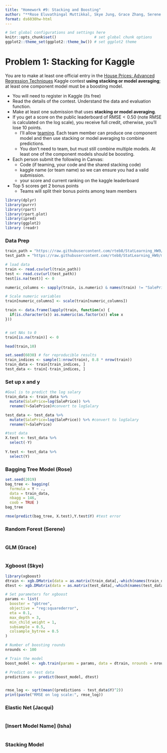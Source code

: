 ```yaml
---
title: "Homework #9: Stacking and Boosting" 
author: "**Rose Eluvathingal Muttikkal, Skye Jung, Grace Zhang, Serene Lu, Jacqui Unciano, Isha Thrukal**"
format: ds6030hw-html
---
```



```r
# Set global configurations and settings here
knitr::opts_chunk$set()                 # set global chunk options
ggplot2::theme_set(ggplot2::theme_bw()) # set ggplot2 theme
```


# Problem 1: Stacking for Kaggle

You are to make at least one official entry in the [House Prices: Advanced Regression Techniques](https://www.kaggle.com/c/house-prices-advanced-regression-techniques/overview) Kaggle contest **using stacking or model averaging**; at least one component model must be a boosting model. 

- You will need to register in Kaggle (its free)
- Read the details of the contest. Understand the data and evaluation function.
- Make at least one submission that uses **stacking or model averaging**. 
- If you get a score on the public leaderboard of $\text{RMSE}<0.50$ (note RMSE is calculated on the log scale), you receive full credit, otherwise, you'll lose 10 points. 
    - I'll allow [teaming](https://www.kaggle.com/c/house-prices-advanced-regression-techniques/team). Each team member can produce one component model and then use stacking or model averaging to combine predictions. 
    - You don't need to team, but must still combine multiple models. At least one of the component models should be boosting. 
- Each person submit the following in Canvas:
    - Code (if teaming, your code and the shared stacking code)
    - kaggle name (or team name) so we can ensure you had a valid submission. 
    - your score and current ranking on the kaggle leaderboard
- Top 5 scores get 2 bonus points
    - Teams will split their bonus points among team members

```r
library(dplyr)
library(purrr)
library(rpart) 
library(rpart.plot)
library(ipred)
library(ggplot2)
library (readr)
```

### Data Prep
    
```r
train_path = "https://raw.githubusercontent.com/rteb8/StatLearning_HW9/main/house-prices-advanced-regression-techniques/train.csv"
test_path = "https://raw.githubusercontent.com/rteb8/StatLearning_HW9/main/house-prices-advanced-regression-techniques/test.csv"

# load data
train <- read.csv(url(train_path))
test <- read.csv(url(test_path))
test[is.na(test)] <- 0

numeric_columns <- sapply(train, is.numeric) & names(train) != "SalePrice"

# Scale numeric variables
train[numeric_columns] <- scale(train[numeric_columns])

train <- data.frame(lapply(train, function(x) {
  if(is.character(x)) as.numeric(as.factor(x)) else x
}))


# set NAs to 0
train[is.na(train)] <- 0

head(train,10)
```

```r
set.seed(6030) # for reproducible results
train_indices <- sample(1:nrow(train), 0.8 * nrow(train))
train_data <- train[train_indices, ]
test_data <- train[-train_indices, ]
```

### Set up x and y
```r
#Goal is to predict the log salary 
train_data <- train_data %>% 
  mutate(SalePrice=log(SalePrice)) %>% 
  rename(Y=SalePrice)#convert to logSalary 

test_data <- test_data %>% 
  mutate(SalePrice=log(SalePrice)) %>% #convert to logSalary 
  rename(Y=SalePrice) 

#test data 
X.test <- test_data %>% 
  select(-Y)
  
Y.test <- test_data %>% 
  select(Y)  
```

### Bagging Tree Model (Rose)
```r
set.seed(2019)
bag_tree <- bagging(
  formula = Y ~ .,
  data = train_data,
  nbagg = 146,  
  coob = TRUE )
bag_tree
```

```r
rmse(predict(bag_tree, X.test),Y.test$Y) #test error
```


### Random Forest (Serene)
```r

```

### GLM (Grace)
```r

```

### Xgboost (Skye)
```r
library(xgboost)
dtrain <- xgb.DMatrix(data = as.matrix(train_data[,-which(names(train_data) == "Y")]), label = train_data$Y)
dtest <- xgb.DMatrix(data = as.matrix(test_data[,-which(names(test_data) == "Y")]), label = test_data$Y)
```

```r
# Set parameters for xgboost
params <- list(
  booster = "gbtree",
  objective = "reg:squarederror",
  eta = 0.1,
  max_depth = 3,
  min_child_weight = 1,
  subsample = 0.5,
  colsample_bytree = 0.5
)

# Number of boosting rounds
nrounds <- 100

# Train the model
boost_model <- xgb.train(params = params, data = dtrain, nrounds = nrounds)

# Predict on test data
predictions <- predict(boost_model, dtest)


rmse_log <- sqrt(mean((predictions - test_data$Y)^2))
print(paste("RMSE on log scale:", rmse_log))
```

### Elastic Net (Jacqui)
```r

```

### [Insert Model Name] (Isha)
```r

```


### Stacking Model
```r

```






